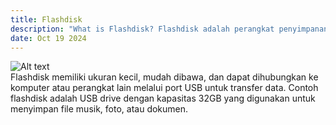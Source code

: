 ---
title: Flashdisk
description: "What is Flashdisk? Flashdisk adalah perangkat penyimpanan data portabel yang menggunakan teknologi flash memory untuk menyimpan data."
date: Oct 19 2024
---
<div style={{ display: "flex", justifyContent: "center" }}>
  <img src="/images/flashdisk.png" alt="Alt text" style={{ width: "400px", height: "auto" }} />
</div>
Flashdisk memiliki ukuran kecil, mudah dibawa, dan dapat dihubungkan ke komputer atau perangkat lain melalui port USB untuk transfer data. Contoh flashdisk adalah USB drive dengan kapasitas 32GB yang digunakan untuk menyimpan file musik, foto, atau dokumen.